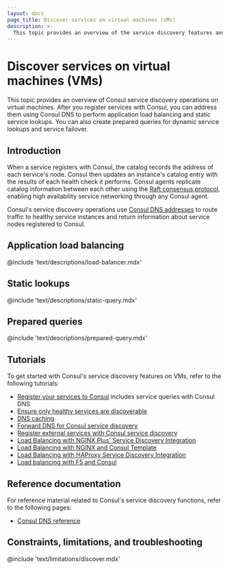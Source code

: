 ```yaml
---
layout: docs
page_title: Discover services on virtual machines (VMs)
description: >-
  This topic provides an overview of the service discovery features and operations enabled on virtual machines by Consul DNS, including application load balancing, static lookups, and prepared queries.
---
```


# Discover services on virtual machines (VMs)

This topic provides an overview of Consul service discovery operations on virtual machines. After you register services with Consul, you can address them using Consul DNS to perform application load balancing and static service lookups. You can also create prepared queries for dynamic service lookups and service failover.

## Introduction

When a service registers with Consul, the catalog records the address of each service's node. Consul then updates an instance's catalog entry with the results of each health check it performs. Consul agents replicate catalog information between each other using the [Raft consensus protocol](/consul/docs/concept/consensus), enabling high availability service networking through any Consul agent.

Consul's service discovery operations use [Consul DNS addresses](/consul/docs/discover/dns) to route traffic to healthy service instances and return information about service nodes registered to Consul.

## Application load balancing

@include 'text/descriptions/load-balancer.mdx'

## Static lookups

@include 'text/descriptions/static-query.mdx'

## Prepared queries

@include 'text/descriptions/prepared-query.mdx'

## Tutorials

To get started with Consul's service discovery features on VMs, refer to the following tutorials:

- [Register your services to Consul](/consul/tutorials/get-started-vms/virtual-machine-gs-service-discovery) includes service queries with Consul DNS
- [Ensure only healthy services are discoverable](/consul/tutorials/developer-discovery/service-registration-health-checks)
- [DNS caching](/consul/tutorials/networking/dns-caching)
- [Forward DNS for Consul service discovery](/consul/tutorials/networking/dns-forwarding)
- [Register external services with Consul service discovery](/consul/tutorials/developer-discovery/service-registration-external-services)
- [Load Balancing with NGINX Plus' Service Discovery Integration](/consul/tutorials/load-balancing/load-balancing-nginx-plus)
- [Load Balancing with NGINX and Consul Template](/consul/tutorials/load-balancing/load-balancing-nginx)
- [Load Balancing with HAProxy Service Discovery Integration](/consul/tutorials/load-balancing/load-balancing-haproxy)
- [Load balancing with F5 and Consul](/consul/tutorials/load-balancing/load-balancing-f5)

## Reference documentation

For reference material related to Consul's service discovery functions, refer to the following pages:

- [Consul DNS reference](/consul/docs/reference/dns)

## Constraints, limitations, and troubleshooting

@include 'text/limitations/discover.mdx'